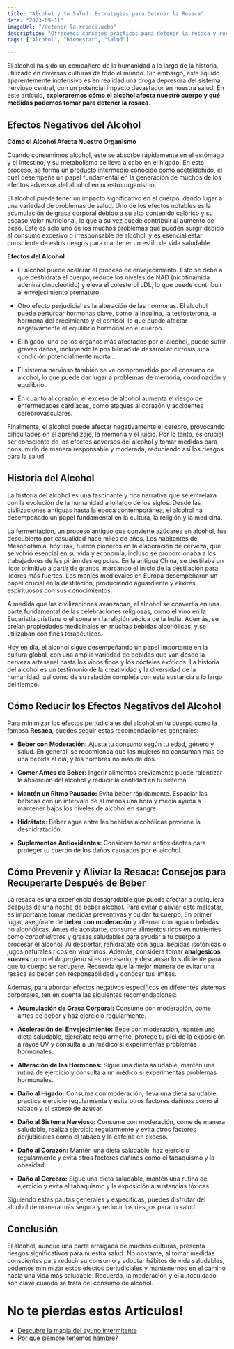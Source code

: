 ```yaml
---
title: "Alcohol y tu Salud: Estrategias para Detener la Resaca"
date: "2023-09-11"
imageUrl: "/detener-la-resaca.webp"
description: "Ofrecemos consejos prácticos para detener la resaca y recuperarte rápidamente después de una noche agitada. Desde hidratación hasta alimentos que ayudan, descubre cómo enfrentar esos molestos síntomas con eficacia."
tags: ["Alcohol", "Bienestar", "Salud"]

---
```


<CustomImage
  src="https://raw.githubusercontent.com/sebiten/posts/main/images/detener-la-resaca.webp"
  alt="Alcohol y tu Salud: Estrategias para Detener la Resaca"
/>

El alcohol ha sido un compañero de la humanidad a lo largo de la historia, utilizado en diversas culturas de todo el mundo. Sin embargo, este líquido aparentemente inofensivo es en realidad una droga depresora del sistema nervioso central, con un potencial impacto devastador en nuestra salud. En este artículo, **exploraremos cómo el alcohol afecta nuestro cuerpo y qué medidas podemos tomar para detener la resaca**.

## Efectos Negativos del Alcohol

**Cómo el Alcohol Afecta Nuestro Organismo**

Cuando consumimos alcohol, este se absorbe rápidamente en el estómago y el intestino, y su metabolismo se lleva a cabo en el hígado. En este proceso, se forma un producto intermedio conocido como acetaldehído, el cual desempeña un papel fundamental en la generación de muchos de los efectos adversos del alcohol en nuestro organismo.

El alcohol puede tener un impacto significativo en el cuerpo, dando lugar a una variedad de problemas de salud. Uno de los efectos notables es la acumulación de grasa corporal debido a su alto contenido calórico y su escaso valor nutricional, lo que a su vez puede contribuir al aumento de peso. Este es solo uno de los muchos problemas que pueden surgir debido al consumo excesivo o irresponsable de alcohol, y es esencial estar consciente de estos riesgos para mantener un estilo de vida saludable.

**Efectos del Alcohol**

- El alcohol puede acelerar el proceso de envejecimiento. Esto se debe a que deshidrata el cuerpo, reduce los niveles de NAD (nicotinamida adenina dinucleótido) y eleva el colesterol LDL, lo que puede contribuir al envejecimiento prematuro.

- Otro efecto perjudicial es la alteración de las hormonas. El alcohol puede perturbar hormonas clave, como la insulina, la testosterona, la hormona del crecimiento y el cortisol, lo que puede afectar negativamente el equilibrio hormonal en el cuerpo.

- El hígado, uno de los órganos más afectados por el alcohol, puede sufrir graves daños, incluyendo la posibilidad de desarrollar cirrosis, una condición potencialmente mortal.

- El sistema nervioso también se ve comprometido por el consumo de alcohol, lo que puede dar lugar a problemas de memoria, coordinación y equilibrio.

- En cuanto al corazón, el exceso de alcohol aumenta el riesgo de enfermedades cardíacas, como ataques al corazón y accidentes cerebrovasculares.

Finalmente, el alcohol puede afectar negativamente el cerebro, provocando dificultades en el aprendizaje, la memoria y el juicio. Por lo tanto, es crucial ser consciente de los efectos adversos del alcohol y tomar medidas para consumirlo de manera responsable y moderada, reduciendo así los riesgos para la salud.

## Historia del Alcohol

La historia del alcohol es una fascinante y rica narrativa que se entrelaza con la evolución de la humanidad a lo largo de los siglos. Desde las civilizaciones antiguas hasta la época contemporánea, el alcohol ha desempeñado un papel fundamental en la cultura, la religión y la medicina.

La fermentación, un proceso antiguo que convierte azúcares en alcohol, fue descubierto por casualidad hace miles de años. Los habitantes de Mesopotamia, hoy Irak, fueron pioneros en la elaboración de cerveza, que se volvió esencial en su vida y economía, incluso se proporcionaba a los trabajadores de las pirámides egipcias. En la antigua China, se destilaba un licor primitivo a partir de granos, marcando el inicio de la destilación para licores más fuertes. Los monjes medievales en Europa desempeñaron un papel crucial en la destilación, produciendo aguardiente y elixires espirituosos con sus conocimientos.

A medida que las civilizaciones avanzaban, el alcohol se convertía en una parte fundamental de las celebraciones religiosas, como el vino en la Eucaristía cristiana o el soma en la religión védica de la India. Además, se creían propiedades medicinales en muchas bebidas alcohólicas, y se utilizaban con fines terapéuticos.

Hoy en día, el alcohol sigue desempeñando un papel importante en la cultura global, con una amplia variedad de bebidas que van desde la cerveza artesanal hasta los vinos finos y los cócteles exóticos. La historia del alcohol es un testimonio de la creatividad y la diversidad de la humanidad, así como de su relación compleja con esta sustancia a lo largo del tiempo.

## Cómo Reducir los Efectos Negativos del Alcohol

Para minimizar los efectos perjudiciales del alcohol en tu cuerpo como la famosa **Resaca**, puedes seguir estas recomendaciones generales:

- **Beber con Moderación:** Ajusta tu consumo según tu edad, género y salud. En general, se recomienda que las mujeres no consuman más de una bebida al día, y los hombres no más de dos.

- **Comer Antes de Beber:** Ingerir alimentos previamente puede ralentizar la absorción del alcohol y reducir la cantidad en tu sistema.

- **Mantén un Ritmo Pausado:** Evita beber rápidamente. Espaciar las bebidas con un intervalo de al menos una hora y media ayuda a mantener bajos los niveles de alcohol en sangre.

- **Hidrátate:** Beber agua entre las bebidas alcohólicas previene la deshidratación.

- **Suplementos Antioxidantes:** Considera tomar antioxidantes para proteger tu cuerpo de los daños causados por el alcohol.

## Cómo Prevenir y Aliviar la Resaca: Consejos para Recuperarte Después de Beber

La resaca es una experiencia desagradable que puede afectar a cualquiera después de una noche de beber alcohol. Para evitar o aliviar este malestar, es importante tomar medidas preventivas y cuidar tu cuerpo. En primer lugar, asegúrate de **beber con moderación** y alternar con agua o bebidas no alcohólicas. Antes de acostarte, consume alimentos ricos en nutrientes como _carbohidratos_ y grasas saludables para ayudar a tu cuerpo a procesar el alcohol. Al despertar, rehidrátate con agua, bebidas isotónicas o jugos naturales ricos en _vitaminas_. Además, considera tomar **analgésicos suaves** como el _ibuprofeno_ si es necesario, y descansar lo suficiente para que tu cuerpo se recupere. Recuerda que la mejor manera de evitar una resaca es beber con responsabilidad y conocer tus límites.

Además, para abordar efectos negativos específicos en diferentes sistemas corporales, ten en cuenta las siguientes recomendaciones:

- **Acumulación de Grasa Corporal:** Consume con moderación, come antes de beber y haz ejercicio regularmente.

- **Aceleración del Envejecimiento:** Bebe con moderación, mantén una dieta saludable, ejercítate regularmente, protege tu piel de la exposición a rayos UV y consulta a un médico si experimentas problemas hormonales.

- **Alteración de las Hormonas:** Sigue una dieta saludable, mantén una rutina de ejercicio y consulta a un médico si experimentas problemas hormonales.

- **Daño al Hígado:** Consume con moderación, lleva una dieta saludable, practica ejercicio regularmente y evita otros factores dañinos como el tabaco y el exceso de azúcar.

- **Daño al Sistema Nervioso:** Consume con moderación, come de manera saludable, realiza ejercicio regularmente y evita otros factores perjudiciales como el tabaco y la cafeína en exceso.

- **Daño al Corazón:** Mantén una dieta saludable, haz ejercicio regularmente y evita otros factores dañinos como el tabaquismo y la obesidad.

- **Daño al Cerebro:** Sigue una dieta saludable, mantén una rutina de ejercicio y evita el tabaquismo y la exposición a sustancias tóxicas.

Siguiendo estas pautas generales y específicas, puedes disfrutar del alcohol de manera más segura y reducir los riesgos para tu salud.

## Conclusión

El alcohol, aunque una parte arraigada de muchas culturas, presenta riesgos significativos para nuestra salud. No obstante, al tomar medidas conscientes para reducir su consumo y adoptar hábitos de vida saludables, podemos minimizar estos efectos perjudiciales y mantenernos en el camino hacia una vida más saludable. Recuerda, la moderación y el autocuidado son clave cuando se trata del consumo de alcohol.

# No te pierdas estos Articulos!

- [Descubre la magia del ayuno intermitente](https://abelardo.blog/posts/ayuno-intermitente)
- [Por que siempre tenemos hambre?](https://abelardo.blog/posts/por-que-siempre-tenemos-hambre) 